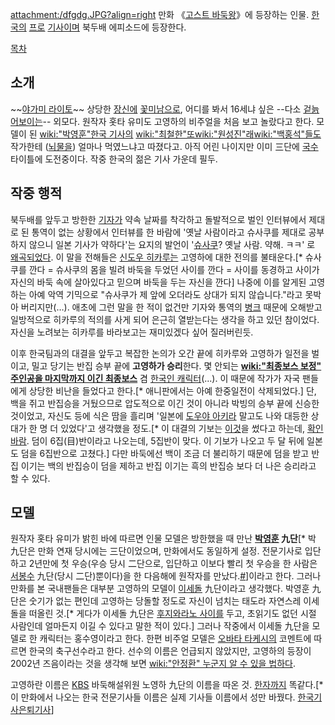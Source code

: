 attachment:/dfgdg.JPG?align=right 만화 《[[고스트 바둑왕]]》에 등장하는 인물. [[한국]]의 [[프로]] [[기사]]이며 북두배 에피소드에 등장한다.

[[목차]]
== 소개 ==
~~[[야가미 라이토]]~~
상당한 [[장신]]에 [[꽃미남]]으로, 어디를 봐서 16세냐 싶은 --다소 [[노안|겉늙어보이는]]-- 외모다. 원작자 홋타 유미도 고영하의 비주얼을 처음 보고 놀랐다고 한다. 모델이 된 [[wiki:"박영훈"한국 기사]]의 [[wiki:"최철한"또]][[wiki:"원성진"래]][[wiki:"백홍석"들]]도 작가한테 ([[뇌물]]을) 얼마나 먹였느냐고 따졌다고. 아직 어린 나이지만 이미 三단에 [[국수]] 타이틀에 도전중이다. 작중 한국의 젊은 기사 가운데 필두.

== 작중 행적 ==
북두배를 앞두고 방한한 [[기자]]가 약속 날짜를 착각하고 돌발적으로 벌인 인터뷰에서 제대로 된 통역이 없는 상황에서 인터뷰를 한 바람에 '옛날 사람이라고 슈사쿠를 제대로 공부하지 않으니 일본 기사가 약하다'는 요지의 발언이 '[[슈사쿠]]? 옛날 사람. 약해. ㅋㅋ' 로 [[왜곡]]되었다. 이 말을 전해들은 [[신도우 히카루]]는 고영하에 대한 전의를 불태운다.[* 슈사쿠를 깐다 = 슈사쿠의 몸을 빌려 바둑을 두었던 사이를 깐다 = 사이를 동경하고 사이가 자신의 바둑 속에 살아있다고 믿으며 바둑을 두는 자신을 깐다] 나중에 이를 알게된 고영하는 아예 악역 기믹으로 "슈사쿠가 제 앞에 오더라도 상대가 되지 않습니다."라고 못박아 버리지만(…). 애초에 그런 말을 한 적이 없건만 기자와 통역의 [[병크]] 때문에 오해받고 일방적으로 히카루의 적의를 사게 되어 은근히 열받는다는 생각을 하고 있던 참이었다. 자신을 노려보는 히카루를 바라보고는 재미있겠다 싶어 질러버린듯.

이후 한국팀과의 대결을 앞두고 복잡한 논의가 오간 끝에 히카루와 고영하가 일전을 벌이고, 밀고 당기는 반집 승부 끝에 '''고영하가 승리'''한다. 몇 안되는 '''[[wiki:"최종보스 보정" 주인공을 마지막까지 이긴 최종보스]]''' 겸 [[한국인 캐릭터]](...). 이 때문에 작가가 자국 팬들에게 상당한 비난을 들었다고 한다.[* 애니판에서는 아예 한중일전이 삭제되었다.] 단, 백을 쥐고 반집승을 거뒀으므로 압도적으로 이긴 것이 아니라 박빙의 승부 끝에 신승한 것이었고, 자신도 등에 식은 땀을 흘리며 '일본에 [[도우야 아키라]] 말고도 나와 대등한 상대가 한 명 더 있었다'고 생각했을 정도.[* 이 대결의 기보는 [http://jad.fujitsu.com/event/2002/igo/applet/final1k.html 이것]을 썼다고 하는데, [[확인바람]]. 덤이 6집(目)반이라고 나오는데, 5집반이 맞다. 이 기보가 나오고 두 달 뒤에 일본도 덤을 6집반으로 고쳤다.] 다만 바둑에선 백이 조금 더 불리하기 때문에 덤을 받고 반집 이기는 백의 반집승이 덤을 제하고 반집 이기는 흑의 반집승 보다 더 나은 승리라고 할 수 있다.

== 모델 ==
원작자 홋타 유미가 밝힌 바에 따르면 인물 모델은 방한했을 때 만난 '''[[박영훈]] 九단'''[* 박 九단은 만화 연재 당시에는 三단이었으며, 만화에서도 동일하게 설정. 전문기사로 입단하고 2년만에 첫 우승(우승 당시 二단으로, 입단하고 이보다 빨리 첫 우승을 한 사람은 [[서봉수]] 九단(당시 二단)뿐이다)을 한 다음해에 원작자를 만났다.[http://www.chohunhyun.com/board/view.asp?gubun=story&seq=2457&pagec=4&find=&findword= #]]이라고 한다. 그러나 만화를 본 국내팬들은 대부분 고영하의 모델이 [[이세돌]] 九단이라고 생각했다. 박영훈 九단은 숫기가 없는 편인데 고영하는 당돌할 정도로 자신이 넘치는 태도라 자연스레 이세돌을 떠올린 것.[* 게다가 이세돌 九단은 [[후지와라노 사이]]를 두고, 초읽기도 없던 시절 사람인데 얼마든지 이길 수 있다고 말한 적이 있다.] 그러나 작중에서 이세돌 九단을 모델로 한 캐릭터는 홍수영이라고 한다. 한편 비주얼 모델은 [[오바타 타케시]]의 코멘트에 따르면 한국의 축구선수라고 한다. 선수의 이름은 언급되지 않았지만, 고영하의 등장이 2002년 즈음이라는 것을 생각해 보면 [[wiki:"안정환" 누군지 알 수 있을 법]]하다.

고영하란 이름은 [[KBS]] 바둑해설위원 노영하 九단의 이름을 따온 것. [[한자]]까지 똑같다.[* 이 만화에서 나오는 한국 전문기사들 이름은 실제 기사들 이름에서 성만 바꿨다. [http://www.cyberoro.com/info/player.oro?Tdiv=A&Sdiv=1 한국기사][http://www.cyberoro.com/info/player.oro?sts=N&Tdiv=A&Sdiv=1 은퇴기사]]
